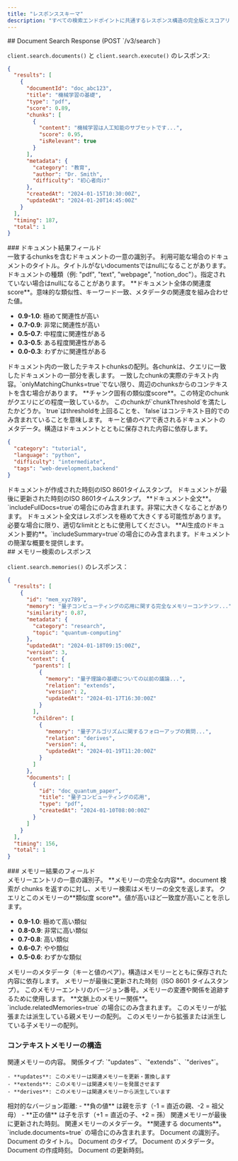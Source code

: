 ```yaml
---
title: "レスポンススキーマ"
description: "すべての検索エンドポイントに共通するレスポンス構造の完全版とスコアリングの詳細"
---
```


<div id="document-search-response-post-v3search">
  ## Document Search Response (POST `/v3/search`)
</div>

`client.search.documents()` と `client.search.execute()` のレスポンス:

```json
{
  "results": [
    {
      "documentId": "doc_abc123",
      "title": "機械学習の基礎",
      "type": "pdf",
      "score": 0.89,
      "chunks": [
        {
          "content": "機械学習は人工知能のサブセットです...",
          "score": 0.95,
          "isRelevant": true
        }
      ],
      "metadata": {
        "category": "教育",
        "author": "Dr. Smith",
        "difficulty": "初心者向け"
      },
      "createdAt": "2024-01-15T10:30:00Z",
      "updatedAt": "2024-01-20T14:45:00Z"
    }
  ],
  "timing": 187,
  "total": 1
}
```


<div id="document-result-fields">
  ### ドキュメント結果フィールド
</div>

<ResponseField name="documentId" type="string">
  一致するchunksを含むドキュメントの一意の識別子。
</ResponseField>

<ResponseField name="title" type="string | null">
  利用可能な場合のドキュメントのタイトル。タイトルがないdocumentsではnullになることがあります。
</ResponseField>

<ResponseField name="type" type="string | null">
  ドキュメントの種類（例: "pdf", "text", "webpage", "notion_doc"）。指定されていない場合はnullになることがあります。
</ResponseField>

<ResponseField name="score" type="number" range="0-1">
  **ドキュメント全体の関連度score**。意味的な類似性、キーワード一致、メタデータの関連度を組み合わせた値。

  - **0.9-1.0**: 極めて関連性が高い
  - **0.7-0.9**: 非常に関連性が高い
  - **0.5-0.7**: 中程度に関連性がある
  - **0.3-0.5**: ある程度関連性がある
  - **0.0-0.3**: わずかに関連性がある
</ResponseField>

<ResponseField name="chunks" type="Array<Chunk>">
  ドキュメント内の一致したテキストchunksの配列。各chunkは、クエリに一致したドキュメントの一部分を表します。

  <ResponseField name="chunks[].content" type="string">
    一致したchunkの実際のテキスト内容。`onlyMatchingChunks=true`でない限り、周辺のchunksからのコンテキストを含む場合があります。
  </ResponseField>

  <ResponseField name="chunks[].score" type="number" range="0-1">
    **チャンク固有の類似度score**。この特定のchunkがクエリにどの程度一致しているか。
  </ResponseField>

  <ResponseField name="chunks[].isRelevant" type="boolean">
    このchunkが`chunkThreshold`を満たしたかどうか。`true`はthresholdを上回ることを、`false`はコンテキスト目的でのみ含まれていることを意味します。
  </ResponseField>
</ResponseField>

<ResponseField name="metadata" type="object | null">
  キーと値のペアで表されるドキュメントのメタデータ。構造はドキュメントとともに保存された内容に依存します。

  ```json
  {
    "category": "tutorial",
    "language": "python",
    "difficulty": "intermediate",
    "tags": "web-development,backend"
  }
  ```
</ResponseField>

<ResponseField name="createdAt" type="string">
  ドキュメントが作成された時刻のISO 8601タイムスタンプ。
</ResponseField>

<ResponseField name="updatedAt" type="string">
  ドキュメントが最後に更新された時刻のISO 8601タイムスタンプ。
</ResponseField>

<ResponseField name="content" type="string | null" optional>
  **ドキュメント全文**。`includeFullDocs=true`の場合にのみ含まれます。非常に大きくなることがあります。

  <Warning>
    ドキュメント全文はレスポンスを極めて大きくする可能性があります。必要な場合に限り、適切なlimitとともに使用してください。
  </Warning>
</ResponseField>

<ResponseField name="summary" type="string | null" optional>
  **AI生成のドキュメント要約**。`includeSummary=true`の場合にのみ含まれます。ドキュメントの簡潔な概要を提供します。
</ResponseField>

<div id="memory-search-response">
  ## メモリー検索のレスポンス
</div>

`client.search.memories()` のレスポンス：

```json
{
  "results": [
    {
      "id": "mem_xyz789",
      "memory": "量子コンピューティングの応用に関する完全なメモリーコンテンツ...",
      "similarity": 0.87,
      "metadata": {
        "category": "research",
        "topic": "quantum-computing"
      },
      "updatedAt": "2024-01-18T09:15:00Z",
      "version": 3,
      "context": {
        "parents": [
          {
            "memory": "量子理論の基礎についての以前の議論...",
            "relation": "extends",
            "version": 2,
            "updatedAt": "2024-01-17T16:30:00Z"
          }
        ],
        "children": [
          {
            "memory": "量子アルゴリズムに関するフォローアップの質問...",
            "relation": "derives",
            "version": 4,
            "updatedAt": "2024-01-19T11:20:00Z"
          }
        ]
      },
      "documents": [
        {
          "id": "doc_quantum_paper",
          "title": "量子コンピューティングの応用",
          "type": "pdf",
          "createdAt": "2024-01-10T08:00:00Z"
        }
      ]
    }
  ],
  "timing": 156,
  "total": 1
}
```


<div id="memory-result-fields">
  ### メモリー結果のフィールド
</div>

<ResponseField name="id" type="string">
  メモリーエントリの一意の識別子。
</ResponseField>

<ResponseField name="memory" type="string">
  **メモリーの完全な内容**。document 検索が chunks を返すのに対し、メモリー検索はメモリーの全文を返します。
</ResponseField>

<ResponseField name="similarity" type="number" range="0-1">
  クエリとこのメモリーの**類似度 score**。値が高いほど一致度が高いことを示します。

  - **0.9-1.0**: 極めて高い類似
  - **0.8-0.9**: 非常に高い類似
  - **0.7-0.8**: 高い類似
  - **0.6-0.7**: やや類似
  - **0.5-0.6**: わずかな類似
</ResponseField>

<ResponseField name="metadata" type="object | null">
  メモリーのメタデータ（キーと値のペア）。構造はメモリーとともに保存された内容に依存します。
</ResponseField>

<ResponseField name="updatedAt" type="string">
  メモリーが最後に更新された時刻（ISO 8601 タイムスタンプ）。
</ResponseField>

<ResponseField name="version" type="number | null" optional>
  このメモリーエントリのバージョン番号。メモリーの変遷や関係を追跡するために使用します。
</ResponseField>

<ResponseField name="context" type="object" optional>
  **文脈上のメモリー関係**。`include.relatedMemories=true` の場合にのみ含まれます。

  <ResponseField name="context.parents" type="Array<ContextMemory>" optional>
    このメモリーが拡張または派生している親メモリーの配列。
  </ResponseField>

  <ResponseField name="context.children" type="Array<ContextMemory>" optional>
    このメモリーから拡張または派生している子メモリーの配列。
  </ResponseField>

  ### コンテキストメモリーの構造

  <ResponseField name="memory" type="string">
    関連メモリーの内容。
  </ResponseField>

  <ResponseField name="relation" type="string">
    関係タイプ: `"updates"`、`"extends"`、`"derives"`。

    - **updates**: このメモリーは関連メモリーを更新・置換します
    - **extends**: このメモリーは関連メモリーを発展させます
    - **derives**: このメモリーは関連メモリーから派生しています
  </ResponseField>

  <ResponseField name="version" type="number | null">
    相対的なバージョン距離:
    - **負の値** は親を示す（-1 = 直近の親、-2 = 祖父母）
    - **正の値** は子を示す（+1 = 直近の子、+2 = 孫）
  </ResponseField>

  <ResponseField name="updatedAt" type="string">
    関連メモリーが最後に更新された時刻。
  </ResponseField>

  <ResponseField name="metadata" type="object | null" optional>
    関連メモリーのメタデータ。
  </ResponseField>
</ResponseField>

<ResponseField name="documents" type="Array<Document>" optional>
  **関連する documents**。`include.documents=true` の場合にのみ含まれます。

  <ResponseField name="documents[].id" type="string">
    Document の識別子。
  </ResponseField>

  <ResponseField name="documents[].title" type="string">
    Document のタイトル。
  </ResponseField>

  <ResponseField name="documents[].type" type="string">
    Document のタイプ。
  </ResponseField>

  <ResponseField name="documents[].metadata" type="object">
    Document のメタデータ。
  </ResponseField>

  <ResponseField name="documents[].createdAt" type="string">
    Document の作成時刻。
  </ResponseField>

  <ResponseField name="documents[].updatedAt" type="string">
    Document の更新時刻。
  </ResponseField>
</ResponseField>